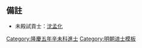 {{Navbox
|name = 隆慶五年辛未科殿試金榜
|title = 隆慶五年（[[1571年]]）辛未科殿試金榜
|titlestyle = background-color:#FFD700;
|image =
|style = width:100%;text-align:center; 
|groupstyle = text-align:center; background-color:#FFD700;
|liststyle = text-align:center;
|state = {{{state<includeonly>|collapsed</includeonly>}}}
|group1 = 第一甲<br>賜進士及第<br>共3名
|list1 = '''[[張元忭]]''' - '''[[劉瑊|劉　瑊]]''' - '''[[邓以赞|鄧以讚]]'''

|group2 = 第二甲<br>賜進士出身<br>共77名
|list2 = [[趙鵬程 (隆慶進士)|趙鵬程]] - [[施策|施　策]] - [[趙于敏|趙-{于}-敏]] - [[劉臺|劉　臺]] - [[李際寅]] - [[楊材 (隆慶進士)|楊　材]] - [[陳詔 (隆慶進士)|陳　詔]] - [[耿定力]] - [[盛訥|盛　訥]] - [[林一材]]<br>[[王懋德]] - [[史鈳|史　鈳]] - [[黃洪憲]] - [[曹時聘]] - [[趙參魯]] - [[王來賢]] - [[方揚|方　揚]] - [[吳中行]] - [[李盛春]] - [[錢若賡|錢若{{僻字|𢋫}}]]<br>[[沈應科]] - [[潘雲祥]] - [[李時英 (隆慶進士)|李時英]] - [[陳以朝]] - [[諸夢環]] - [[姚純臣]] - [[袁昌祚]] - [[鄭邦福]] - [[周嘉謨]] - [[任天祚]]<br>[[趙國璧]] - [[荊光裕]] - [[魏雷|魏　雷]] - [[余良樞]] - [[李登 (隆慶進士)|李　登]] - [[洪烝|洪　烝]] - [[吳思學]] - [[趙範 (隆慶進士)|趙　範]] - [[李伯春]] - [[趙秉孜]]<br>[[裴賜|裴　賜]] - [[張彥 (隆慶進士)|張　彥]] - [[杜搢|杜　搢]] - [[管志道]] - [[勞遜志]] - [[史繼志]] - [[熊惟學]] - [[吳秀 (隆慶進士)|吳　秀]] - [[楊士元]] - [[薛亨|薛　亨]]<br>[[甘一驥]] - [[呂三才]] - [[黄兆隆]] - [[周有光 (隆慶進士)|周有光]] - [[夏良心]] - [[劉虞夔]] - [[張登雲]] - [[蕭良榦]] - [[霍鎮東]] - [[王世能]]<br>[[董用威]] - [[商為正]] - [[管稷|管　稷]] - [[熊敦朴]] - [[李時達 (隆慶進士)|李時達]] - [[王守誠 (隆慶進士)|王守誠]] - [[莫與齊]] - [[楊佩訓]] - [[施天麟]] - [[王教 (隆慶進士)|王　教]]<br>[[劉元震]] - [[周思宸]] - [[唐鶴徵]] - [[侯堯封]] - [[鄒德涵]] - [[張鳴鶴]] - [[公家臣]]<span style="color: #F7F7F7;"> - －－－ - －－－ - －－－</span>

|group3 = 第三甲<br>賜同進士出身<br>共316名
|list3 = [[金階|金　階]] - [[周良寅]] - [[王應乾 (隆慶進士)|王應-{乾}-]] - [[唐堯欽 (明朝)|唐堯欽]] - [[王幼慈]] - [[郭子直]] - [[王曉 (明朝)|王　曉]] - [[葛登名]] - [[李丁 (隆慶進士)|李　丁]] - [[陳功 (隆慶進士)|陳　功]]<br>[[江文沛]] - [[李選 (隆慶進士)|李　選]] - [[王希元]] - [[龍宗武]] - [[蕭彥|蕭　彦]] - [[謝師啓]] - [[葉時新]] - [[陳薦|陳　薦]] - [[周光镐]] - [[王庭 (隆慶進士)|王　庭]]<br>[[程正誼]] - [[章如鈺]] - [[郭宗磐]] - [[郭子章]] - [[吳道卿]] - [[謝廷寀]] - [[陳大科]] - [[趙用賢]] - [[張程|張　程]] - [[錢岱|錢　岱]]<br>[[吳汝倫]] - [[虞懷忠]] - [[周保|周　保]] - [[諸大倫]] - [[尹良任]] - [[王緘|王　緘]] - [[黎邦琰]] - [[曾士楚]] - [[雷嘉祥]] - [[雙鳳鳴]]<br>[[胡宥|胡　宥]] - [[李忱 (隆慶進士)|李　忱]] - [[林庭植]] - [[沈涵 (隆慶進士)|沈　涵]] - [[莊鵬舉]] - [[张第|張　第]] - [[丁宾|丁　賓]] - [[賀南儒]] - [[鄭時章]] - [[林應訓]]<br>[[田琯|田　琯]] - [[陳贊|陳　贊]] - [[徐一唯]] - [[李楨 (隆慶進士)|李　楨]] - [[賀愈|賀　愈]] - [[陳長祚]] - [[袁應旂]] - [[李時成 (政治人物)|李時成]] - [[劉尚志]] - [[李實 (隆慶進士)|李　實]]<br>[[張學道]] - [[劉應元]] - [[顧其志]] - [[費標|費　標]] - [[阮尚賓]] - [[许一德]] - [[王許之]] - [[孫繼先 (隆慶進士)|孫繼先]] - [[謝師彥]] - [[喬巖|喬　巖]]<br>[[齊世臣]] - [[伍士望]] - [[郭汝|郭　汝]] - [[張彝訓]] - [[楊德 (隆慶進士)|楊　德]] - [[蘇湖|蘇　湖]] - [[劉克正]] - [[錢節用]] - [[林鵬飛 (隆慶進士)|林鵬飛]] - [[俞汝为]]<br>[[孫維城]] - [[邢玠|邢　玠]] - [[張治具]] - [[唐應元]] - [[張維翰 (隆慶進士)|張維翰]] - [[王嘉柔]] - [[高自治]] - [[孫訓|孫　訓]] - [[陳用賓]] - [[金從洋]]<br>[[汪彥沖]] - [[范鳴謙]] - [[吳琯|吳　琯]] - [[王延 (南充)|王　延]] - [[俞文達]] - [[王汝訓]] - [[孫謀 (隆慶進士)|孫　謀]] - [[許夢熊]] - [[黃克念]] - [[祁鯨|祁　鯨]]<br>[[馮盛宗]] - [[許樂善]] - [[張應元]] - [[王淑民]] - [[鄭宗學]] - [[陳明經]] - [[王道成]] - [[張翰才]] - [[杜伸|杜　伸]] - [[馮笏|馮　笏]]<br>[[謝師成]] - [[丁元復]] - [[趙楫 (隆慶進士)|趙　楫]] - [[秦燿|秦　燿]] - [[王炳衡]] - [[王民順]] - [[周邦傑]] - [[李大晉]] - [[賈如式]] - [[倪湯|倪　湯]]<br>[[董裕|董　裕]] - [[趙九思 (隆慶進士)|趙九思]] - [[戴光啓]] - [[尹廷俊]] - [[顧問 (隆慶進士)|顧　問]] - [[帥祥|帥　祥]] - [[張一元 (隆慶進士)|張一元]] - [[俞嘉言]] - [[李廷儀 (隆慶進士)|李廷儀]] - [[胡時化]]<br>[[張譽|張　譽]] - [[劉振基]] - [[孫成名]] - [[許雲濤]] - [[高薦 (隆慶進士)|高　薦]] - [[朱璉 (政治人物)|朱　璉]] - [[李宜春]] - [[曹樓|曹　樓]] - [[周裔先]] - [[李東 (隆慶進士)|李　東]]<br>[[徐貞明]] - [[李梯|李　梯]] - [[吳中立 (隆慶進士)|吳中立]] - [[崔應麒]] - [[翟廷楠]] - [[伍睿|伍　睿]] - [[馬魯卿]] - [[王蔚 (隆慶進士)|王　蔚]] - [[漆彬|漆　彬]] - [[武尚耕]]<br>[[鍾昌|鍾　昌]] - [[廖希元]] - [[張燭 (隆慶進士)|張　燭]] - [[戴洪恩]] - [[傅應禎]] - [[袁實遂]] - [[陳子需]] - [[劉師魯]] - [[燕好爵]] - [[劉天衢]]<br>[[田疇 (隆慶進士)|田　疇]] - [[王來聘]] - [[劉垓 (隆慶進士)|劉　垓]] - [[張孫振 (隆慶進士)|張孫振]] - [[吉可久]] - [[王敬民]] - [[張應雷]] - [[王雲鷺]] - [[顧九思]] - [[李安仁]]<br>[[趙日新 (明朝)|趙日新]] - [[鄭秉厚]] - [[王良心]] - [[李大吉]] - [[茹宗舜]] - [[韓鎧|韓　鎧]] - [[劉惠喬]] - [[羅應鶴]] - [[趙卿|趙　卿]] - [[王一乾|王一-{乾}-]]<br>[[魏良知]] - [[詹沂|詹　沂]] - [[徐鳴鶴]] - [[韓容|韓　容]] - [[郗據德]] - [[唐本堯]] - [[范梅|范　梅]] - [[萬世德]] - [[由禮門]] - [[金應照 (隆慶進士)|金應照]]<br>[[胡其高]] - [[方亮工]] - [[劉楚先]] - [[李淶|李　淶]] - [[連三元]] - [[羅星|羅　星]] - [[李貞 (隆慶進士)|李　貞]] - [[劉伯淵]] - [[劉守泰]] - [[劉養充]]<br>[[宋存德]] - [[鄭銳 (明朝)|鄭　銳]] - [[赵举廉]] - [[趙燿|趙　燿]] - [[冯时可]] - [[姚學閔]] - [[黃道年]] - [[曹司勳]] - [[齊一經]] - [[王祖嫡]]<br>[[張綸 (隆慶進士)|張　綸]] - [[宋儒 (隆慶進士)|宋　儒]] - [[劉四科]] - [[申思科]] - [[江沛然]] - [[张一鲲]] - [[孟秋 (隆慶進士)|孟　秋]] - [[蕭崇業]] - [[詹全覺]] - [[姜奇方]]<br>[[郝孔昭]] - [[涂杰|-{涂　杰}-]] - [[吳撝謙|吳{{僻字|撝|提手旁爲}}謙]] - [[余良楨]] - [[苗煥|苗　煥]] - [[趙善政 (隆慶進士)|趙善政]] - [[安九域]] - [[江和 (隆慶進士)|江　和]] - [[劉希孟]] - [[王胤祥]]<br>[[段補|段　補]] - [[王象乾|王象-{乾}-]] - [[王湘 (隆慶進士)|王　湘]] - [[丁應詔]] - [[王汝濂]] - [[張宏綱]] - [[徐一檟]] - [[徐學禮]] - [[邝彭龄]] - [[张惟诚]]<br>[[邢鳳毛]] - [[鄭人逵]] - [[張正鵠]] - [[虞德燁]] - [[鐵篆|鐵　篆]] - [[冉夢松]] - [[尹瑾|尹　瑾]] - [[周憲 (隆慶進士)|周　憲]] - [[劉思中]] - [[何汝成]]<br>[[韓杲|韓　杲]] - [[朱鴻謨]] - [[田樂義]] - [[齊國儒]] - [[方肯堂]] - [[程遜|程　遜]] - [[傅作舟]] - [[趙鷺|趙　鷺]] - [[梅淳|梅　淳]] - [[吳從龍 (隆慶進士)|吳從龍]]<br>[[黃策|黃　策]] - [[周文卿 (隆慶進士)|周文卿]] - [[高應聘]] - [[李應辰]] - [[韓紹|韓　紹]] - [[馬允登]] - [[孟一脉]] - [[周應中]] - [[楊維新]] - [[張會宗]]<br>[[趙世勛]] - [[王文炳 (隆慶進士)|高文炳]] - [[李藎|李　藎]] - [[魏良臣]] - [[陸夢熊 (隆慶進士)|陸夢熊]] - [[宋仕|宋　仕]] - [[姜璧|姜　璧]] - [[吳之彥]] - [[董選|董　選]] - [[趙世卿]]<br>[[李棟 (隆慶進士)|李　棟]] - [[郭如暄]] - [[孫秉陽]] - [[李華春]] - [[苗浡然]] - [[彭應時]] - [[王學書]] - [[劉玉成]] - [[曹誥|曹　誥]] - [[孫鳴鳳]]<br>[[陳履|陳　履]] - [[王筵|王　筵]] - [[董光裕]] - [[李天植 (隆慶進士)|李天植]] - [[王致祥]] - [[王煥 (隆慶進士)|王　煥]] - [[王度 (隆慶進士)|王　度]] - [[桑維高]] - [[袁國臣]] - [[吳之美]]<br>[[秦紳|秦　紳]] - [[白棟|白　棟]] - [[薛夢雷]] - [[帥蘭|帥　蘭]] - [[劉諧|劉　諧]] - [[宋范|宋　范]] - [[沈允成]] - [[洪聲遠]] - [[劉中立]] - [[陳彝典]]<br>[[劉珠|劉　珠]] - [[石應岳]] - [[夏潛|夏　潛]] - [[任仕|任　仕]] - [[盧一麟]] - [[吳從周 (明朝)|吳從周]]<span style="color: #FFFFFF;"> - －－－ - －－－ - －－－ - －－－</span>
|belowstyle = text-align: center; background-color:#FFD700;
|below='''前一科：[[Template:隆慶二年戊辰科殿試金榜|隆慶二年戊辰科]]　'''·'''　後一科：[[Template:萬曆二年甲戌科殿試金榜|萬曆二年甲戌科]]'''<br>'''同科進士：[[Template:隆慶五年辛未科武會試金榜|隆慶五年辛未武科]]　'''·'''　同科副榜：[[Template:隆慶五年辛未科會試副榜|隆慶五年辛未科]]'''
}}
[[Category:隆慶五年辛未科進士]]<noinclude>
==備註==
*未殿試貢士：[[沈孟化]]
[[Category:隆慶五年辛未科進士| ]]
[[Category:明朝进士模板]]</noinclude>